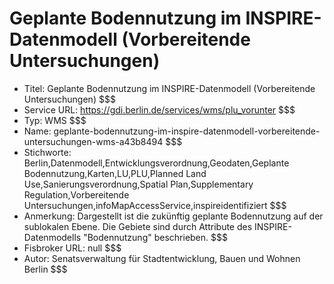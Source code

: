 # Geplante Bodennutzung im INSPIRE-Datenmodell (Vorbereitende Untersuchungen)
- Titel: Geplante Bodennutzung im INSPIRE-Datenmodell (Vorbereitende Untersuchungen) $$$
- Service URL: https://gdi.berlin.de/services/wms/plu_vorunter $$$
- Typ: WMS $$$
- Name: geplante-bodennutzung-im-inspire-datenmodell-vorbereitende-untersuchungen-wms-a43b8494 $$$
- Stichworte: Berlin,Datenmodell,Entwicklungsverordnung,Geodaten,Geplante Bodennutzung,Karten,LU,PLU,Planned Land Use,Sanierungsverordnung,Spatial Plan,Supplementary Regulation,Vorbereitende Untersuchungen,infoMapAccessService,inspireidentifiziert $$$
- Anmerkung: Dargestellt ist die zukünftig geplante Bodennutzung auf der sublokalen Ebene. Die Gebiete sind durch Attribute des INSPIRE-Datenmodells "Bodennutzung" beschrieben. $$$
- Fisbroker URL: null $$$
- Autor: Senatsverwaltung für Stadtentwicklung, Bauen und Wohnen Berlin $$$
